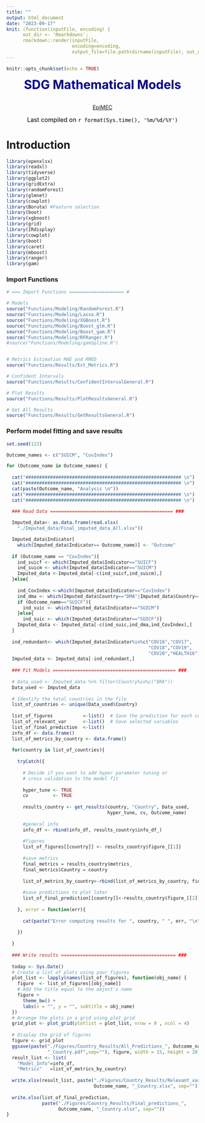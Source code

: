 ```yaml
---
title: ""
output: html_document
date: "2023-09-17"
knit: (function(inputFile, encoding) { 
      out_dir <- 'Rmarkdowns';
      rmarkdown::render(inputFile,
                        encoding=encoding, 
                        output_file=file.path(dirname(inputFile), out_dir, 'MainFileCountry.html')) })
---
```


```r
knitr::opts_chunk$set(echo = TRUE)
```

<center><p style="color:darkblue"> <font size="6">  **SDG Mathematical Models** </font> </p> </center>
<center><p style="color:darkblue"> <br> [EpiMEC](https://paginas.cimpa.ucr.ac.cr/Epimec/) </font> </p> </center>
<center><p style="color:black"> <font size="3"> Last compiled on `r format(Sys.time(), '%m/%d/%Y')` </font> </p> </center>

# Introduction

```r
library(openxlsx)
library(readxl)
library(tidyverse)
library(ggplot2)
library(gridExtra)
library(randomForest)
library(glmnet)
library(cowplot)
library(Boruta) #Feature selection
library(boot)
library(xgboost)
library(grid)
library(IRdisplay)
library(cowplot)
library(boot)
library(caret)
library(mboost)
library(ranger)
library(gam)
```

### Import Functions

```r

# === Import Functions ==================== #

# Models
source("Functions/Modeling/RandomForest.R")
source("Functions/Modeling/Lasso.R")
source("Functions/Modeling/XGBoost.R")
source("Functions/Modeling/Boost_glm.R")
source("Functions/Modeling/Boost_gam.R")
source("Functions/Modeling/RFRanger.R")
#source("Functions/Modeling/gamSpline.R")


# Metrics Estimation MAE and RMED
source("Functions/Results/Est_Metrics.R")

# Confident Intervals
source("Functions/Results/ConfidentIntervalGeneral.R")

# Plot Results
source("Functions/Results/PlotResultsGeneral.R")

# Get All Results
source("Functions/Results/GetResultsGeneral.R")

```

### Perform model fitting and save results

```r
set.seed(123)

Outcome_names <- c("SUICM", "CovIndex")

for (Outcome_name in Outcome_names) {
  
  cat("######################################################### \n")
  cat("######################################################### \n")
  cat(paste(Outcome_name, "Analysis \n"))
  cat("######################################################### \n")
  cat("######################################################### \n")
  
  ### Read Data ============================================= ###

  Imputed_data<- as.data.frame(read.xlsx(
    "./Imputed_data/Final_imputed_data_All.xlsx"))

  Imputed_data$Indicator[
    which(Imputed_data$Indicator== Outcome_name)] <- "Outcome"
  
  if (Outcome_name == "CovIndex"){
    ind_suicf <- which(Imputed_data$Indicator=="SUICF")
    ind_suicm <- which(Imputed_data$Indicator=="SUICM")
    Imputed_data <-Imputed_data[-c(ind_suicf,ind_suicm),]
  }else{
    
    ind_CovIndex <-which(Imputed_data$Indicator=="CovIndex")
    ind_dma <- which(Imputed_data$Country=="DMA"|Imputed_data$Country=="KNA")
    if (Outcome_name=="SUICF"){
      ind_suic <- which(Imputed_data$Indicator=="SUICM")
    }else{
      ind_suic <- which(Imputed_data$Indicator=="SUICF")}
    Imputed_data <- Imputed_data[-c(ind_suic,ind_dma,ind_CovIndex),]
  }
  
  ind_redundant<- which(Imputed_data$Indicator%in%c("COV16","COV17",
                                                    "COV18","COV19",
                                                    "COV20","HEALTH16"))
  Imputed_data <- Imputed_data[-ind_redundant,]
  
  ### Fit Models ============================================= ###
  
  # Data_used <- Imputed_data %>% filter(Country%in%c("BRA"))
  Data_used <- Imputed_data
  
  # Identify the total countries in the file
  list_of_countries <- unique(Data_used$Country)
  
  list_of_figures           <-list()  # Save the prediction for each country
  list_of_relevant_var      <-list()  # Save selected variables
  list_of_final_prediction  <-list()
  info_df <- data.frame()
  list_of_metrics_by_country <- data.frame()
  
  for(country in list_of_countries){
    
    tryCatch({
      
      # Decide if you want to add hyper parameter tuning or
      # cross validation to the model fit
      
      hyper_tune <- TRUE
      cv         <- TRUE
      
      results_country <- get_results(country, "Country", Data_used,
                                     hyper_tune, cv, Outcome_name)
      
      #general info
      info_df <- rbind(info_df, results_country$info_df_)
      
      #figures
      list_of_figures[[country]] <- results_country$figure_[[1]]
      
      #save metrics  
      final_metrics = results_country$metrics_ 
      final_metrics$Country = country
      
      list_of_metrics_by_country<-rbind(list_of_metrics_by_country, final_metrics)
      
      #save predictions to plot later
      list_of_final_prediction[[country]]<-results_country$figure_[[2]]
      
    }, error = function(err){
      
      cat(paste("Error computing results for ", country, " ", err, "\n"))
      
    })
    
  }
  
  ### Write results ========================================== ###
  
  today <- Sys.Date()
  # Create a list of plots using your figures
  plot_list <- lapply(names(list_of_figures), function(obj_name) {
    figure  <- list_of_figures[[obj_name]]
    # Add the title equal to the object's name
    figure +
      theme_bw() +
      labs(x = "", y = "", subtitle = obj_name)
  })
  # Arrange the plots in a grid using plot_grid
  grid_plot <- plot_grid(plotlist = plot_list, nrow = 9 , ncol = 4)
  
  # Display the grid of figures
  figure <- grid_plot
  ggsave(paste("./Figures/Country_Results/All_Predictions_", Outcome_name,
               "_Country.pdf",sep=""), figure, width = 15, height = 20) 
  result_list <- list(
    "Model_Info"=info_df,
    "Metrics"   =list_of_metrics_by_country)
  
  write.xlsx(result_list, paste("./Figures/Country_Results/Relevant_var_", 
                                Outcome_name, "_Country.xlsx", sep=""))
  
  write.xlsx(list_of_final_prediction,
             paste("./Figures/Country_Results/Final_predictions_",
                   Outcome_name, "_Country.xlsx", sep=""))
}
```


